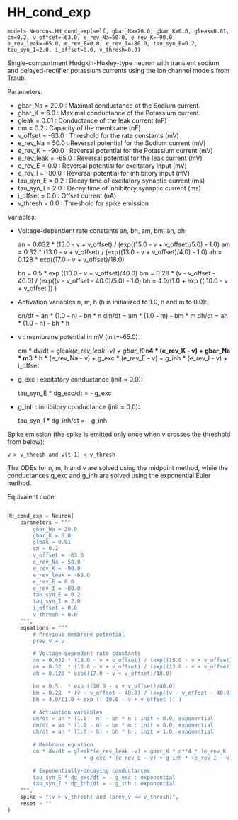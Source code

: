 # HH_cond_exp { #ANNarchy.models.Neurons.HH_cond_exp }

`models.Neurons.HH_cond_exp(self, gbar_Na=20.0, gbar_K=6.0, gleak=0.01, cm=0.2, v_offset=-63.0, e_rev_Na=50.0, e_rev_K=-90.0, e_rev_leak=-65.0, e_rev_E=0.0, e_rev_I=-80.0, tau_syn_E=0.2, tau_syn_I=2.0, i_offset=0.0, v_thresh=0.0)`

Single-compartment Hodgkin-Huxley-type neuron with transient sodium and delayed-rectifier potassium currents using the ion channel models from Traub.

Parameters:

* gbar_Na = 20.0 : Maximal conductance of the Sodium current.
* gbar_K = 6.0 : Maximal conductance of the Potassium current. 
* gleak = 0.01 : Conductance of the leak current (nF)  
* cm = 0.2 : Capacity of the membrane (nF)
* v_offset = -63.0 :  Threshold for the rate constants (mV)  
* e_rev_Na = 50.0 : Reversal potential for the Sodium current (mV) 
* e_rev_K = -90.0 : Reversal potential for the Potassium current (mV)  
* e_rev_leak = -65.0 : Reversal potential for the leak current (mV)   
* e_rev_E = 0.0 : Reversal potential for excitatory input (mV)  
* e_rev_I = -80.0 : Reversal potential for inhibitory input (mV)  
* tau_syn_E = 0.2 : Decay time of excitatory synaptic current (ms)  
* tau_syn_I = 2.0 : Decay time of inhibitory synaptic current (ms)   
* i_offset = 0.0 : Offset current (nA)
* v_thresh = 0.0 : Threshold for spike emission

Variables:

* Voltage-dependent rate constants an, bn, am, bm, ah, bh:

    an = 0.032 * (15.0 - v + v_offset) / (exp((15.0 - v + v_offset)/5.0) - 1.0)
    am = 0.32  * (13.0 - v + v_offset) / (exp((13.0 - v + v_offset)/4.0) - 1.0)
    ah = 0.128 * exp((17.0 - v + v_offset)/18.0) 

    bn = 0.5   * exp ((10.0 - v + v_offset)/40.0)
    bm = 0.28  * (v - v_offset - 40.0) / (exp((v - v_offset - 40.0)/5.0) - 1.0)
    bh = 4.0/(1.0 + exp (( 10.0 - v + v_offset )) )

* Activation variables n, m, h (h is initialized to 1.0, n and m to 0.0):

    dn/dt = an * (1.0 - n) - bn * n 
    dm/dt = am * (1.0 - m) - bm * m 
    dh/dt = ah * (1.0 - h) - bh * h 


* v : membrane potential in mV (init=-65.0):

    cm * dv/dt = gleak*(e_rev_leak -v) + gbar_K * n**4 * (e_rev_K - v) + gbar_Na * m**3 * h * (e_rev_Na - v) + g_exc * (e_rev_E - v) + g_inh * (e_rev_I - v) + i_offset

* g_exc : excitatory conductance (init = 0.0):

    tau_syn_E * dg_exc/dt = - g_exc

* g_inh : inhibitory conductance (init = 0.0):

    tau_syn_I * dg_inh/dt = - g_inh


Spike emission (the spike is emitted only once when v crosses the threshold from below):

    v > v_thresh and v(t-1) < v_thresh

The ODEs for n, m, h and v are solved using the midpoint method, while the conductances g_exc and g_inh are solved using the exponential Euler method.

Equivalent code:

```python

HH_cond_exp = Neuron(
    parameters = """
        gbar_Na = 20.0
        gbar_K = 6.0
        gleak = 0.01
        cm = 0.2 
        v_offset = -63.0 
        e_rev_Na = 50.0
        e_rev_K = -90.0 
        e_rev_leak = -65.0
        e_rev_E = 0.0
        e_rev_I = -80.0 
        tau_syn_E = 0.2
        tau_syn_I = 2.0
        i_offset = 0.0
        v_thresh = 0.0
    """, 
    equations = """
        # Previous membrane potential
        prev_v = v

        # Voltage-dependent rate constants
        an = 0.032 * (15.0 - v + v_offset) / (exp((15.0 - v + v_offset)/5.0) - 1.0)
        am = 0.32  * (13.0 - v + v_offset) / (exp((13.0 - v + v_offset)/4.0) - 1.0)
        ah = 0.128 * exp((17.0 - v + v_offset)/18.0) 

        bn = 0.5   * exp ((10.0 - v + v_offset)/40.0)
        bm = 0.28  * (v - v_offset - 40.0) / (exp((v - v_offset - 40.0)/5.0) - 1.0)
        bh = 4.0/(1.0 + exp (( 10.0 - v + v_offset )) )

        # Activation variables
        dn/dt = an * (1.0 - n) - bn * n : init = 0.0, exponential
        dm/dt = am * (1.0 - m) - bm * m : init = 0.0, exponential
        dh/dt = ah * (1.0 - h) - bh * h : init = 1.0, exponential

        # Membrane equation
        cm * dv/dt = gleak*(e_rev_leak -v) + gbar_K * n**4 * (e_rev_K - v) + gbar_Na * m**3 * h * (e_rev_Na - v)
                        + g_exc * (e_rev_E - v) + g_inh * (e_rev_I - v) + i_offset: exponential, init=-65.0

        # Exponentially-decaying conductances
        tau_syn_E * dg_exc/dt = - g_exc : exponential
        tau_syn_I * dg_inh/dt = - g_inh : exponential
    """,
    spike = "(v > v_thresh) and (prev_v <= v_thresh)",
    reset = ""
)
```
